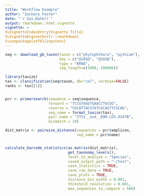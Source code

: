 ```yaml
---
title: "Workflow Example"
author: "Zachary Foster"
date: "`r Sys.Date()`"
output: rmarkdown::html_vignette
vignette: >
%\VignetteIndexEntry{Vignette Title}
%\VignetteEngine{knitr::rmarkdown}
%\usepackage[utf8]{inputenc}
---
```


```r
seq <- download_gb_taxon(taxon = c("phytophthora", "pythium"),
                         key = c("@18S@", "@28S@"),
                         type = "RRNA",
                         seq_length=c(3000, 100000))

library(taxize)
tax <- classification(seq$taxon, db="col", verbose=FALSE)
ranks <- tax[[1]]


pcr <- primersearch(sequence = seq$sequence,
                    forward = "TCCGTAGGTGAACCTGCGG",
                    reverse = "CGCATTACGTATCGCAGTTCGCAG",
                    seq_name = format_taxize(tax),
                    pair_name = "ITS1__and__OOM-LO5.8S47B",
                    mismatch = 10)

dist_matrix <- pairwise_distance(sequences = pcr$amplicon,
                                 seq_name = pcr$name)


calculate_barcode_statistics(as.matrix(dist_matrix),
                             get_taxonomy_levels(),
                             level_to_analyze = "Species",
                             saved_output_path = "~/test",
                             save_statistics = TRUE,
                             save_raw_data = TRUE,
                             save_plots = TRUE, 
                             distance_bin_width = 0.001,
                             threshold_resolution = 0.001,
                             max_sequences_to_compare = 500)

```
